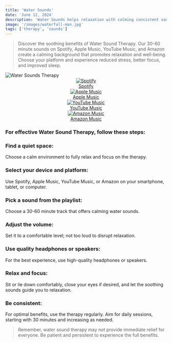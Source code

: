```yaml
---
title: 'Water Sounds'
date: 'June 12, 2024'
description: 'Water Sounds helps relaxation with calming consistent sounds.'
image: '/images/waterfall-man.jpg'
tags: ['therapy', 'sounds']
---
```


<Blockquote>
  Discover the soothing benefits of Water Sound Therapy. Our 30-60 minute sounds
  on Spotify, Apple Music, YouTube Music, and Amazon create a calming background
  that promotes relaxation and well-being. Choose your platform and experience
  reduced stress, better focus, and improved sleep.
</Blockquote>

<Image src="/images/waterfall-man.jpg" alt="Water Sounds Therapy" />

<div align="center" style={{ backgroundColor: 'rgba(23, 23, 23, 0.4)', borderRadius: '20px', padding: '20px', marginTop: '20px' }}>

<div
  style={{
    display: 'flex',
    justifyContent: 'center',
    flexWrap: 'wrap',
    gap: '20px',
  }}
>
  <a
    href="https://open.spotify.com/album/0nB6t8BmPRt7KjU9dN80RB?si=Ll_CaqivRgeZSXpqjeM99Q"
    style={{ textAlign: 'center', textDecoration: 'none', color: 'inherit', flex: '1 1 100px', maxWidth: '150px' }}
  >
    <img
      src="/images/streaming-icons/spotify.png"
      alt="Spotify"
      style={{ width: '60px', height: '60px' }}
    />
    <div>Spotify</div>
  </a>
  <a
    href="https://music.apple.com/de/album/beyond-the-buzz-4/1751194030"
    style={{ textAlign: 'center', textDecoration: 'none', color: 'inherit', flex: '1 1 100px', maxWidth: '150px' }}
  >
    <img
      src="/images/streaming-icons/apple-music.png"
      alt="Apple Music"
      style={{ width: '60px', height: '60px' }}
    />
    <div>Apple Music</div>
  </a>
  <a
    href="https://www.youtube.com/watch?v=hjLzHJxXDos&list=OLAK5uy_mKoJVC5ehF-4zOWyJoHKUce_ZYZJqTiuA"
    style={{ textAlign: 'center', textDecoration: 'none', color: 'inherit', flex: '1 1 100px', maxWidth: '150px' }}
  >
    <img
      src="/images/streaming-icons/youtube.png"
      alt="YouTube Music"
      style={{ width: '60px', height: '60px' }}
    />
    <div>YouTube Music</div>
  </a>
  <a
    href="https://amazon.com/music/player/albums/B0D6M936D3?marketplaceId=ATVPDKIKX0DER&musicTerritory=US&ref=dm_sh_hCb9E1BqjsdaJatU0kxrYdLUe"
    style={{ textAlign: 'center', textDecoration: 'none', color: 'inherit', flex: '1 1 100px', maxWidth: '150px' }}
  >
    <img
      src="/images/streaming-icons/amazon.png"
      alt="Amazon Music"
      style={{ width: '60px', height: '60px' }}
    />
    <div>Amazon Music</div>
  </a>
</div>
</div>

<AdComponent />

### For effective Water Sound Therapy, follow these steps:

### <Highlighter>Find a quiet space:</Highlighter>

Choose a calm environment to fully relax and focus on the therapy.

### <Highlighter>Select your device and platform:</Highlighter>

Use Spotify, Apple Music, YouTube Music, or Amazon on your smartphone, tablet, or computer.

### <Highlighter>Pick a sound from the playlist:</Highlighter>

Choose a 30-60 minute track that offers calming water sounds.

<AdComponent />

### <Highlighter>Adjust the volume:</Highlighter>

Set it to a comfortable level; not too loud to disrupt relaxation.

### <Highlighter>Use quality headphones or speakers:</Highlighter>

For the best experience, use high-quality headphones or speakers.

### <Highlighter>Relax and focus:</Highlighter>

Sit or lie down comfortably, close your eyes if desired, and let the soothing sounds guide you to relaxation.

### <Highlighter>Be consistent:</Highlighter>

For optimal benefits, use the therapy regularly. Aim for daily sessions, starting with 30 minutes and increasing as needed.

<Blockquote>
  Remember, water sound therapy may not provide immediate relief for everyone.
  Be patient and persistent to experience the full benefits.
</Blockquote>

